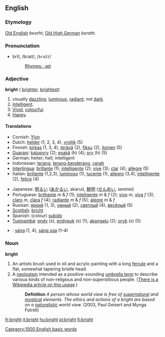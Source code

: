 ==English==
{{rank|occasion|enemy|perfect|730|bright|scarcely|Paris|expression}}

===Etymology===
[[Old English]] ''beorht'', [[Old High German]] ''beraht''.

===Pronunciation===
*brīt, /braɪt/, /<tt>braIt</tt>/
*:[[Rhymes:English:-aɪt|Rhymes: -aɪt]]

===Adjective===
'''bright''' ({{compar}} [[brighter]], {{super}} [[brightest]])
# visually [[dazzling]], [[luminous]], [[radiant]]; not [[dark]].
# [[Intelligent]].
# [[Vivid]], [[colourful]].
# [[Happy]].

====Translations====
{{top}}
*Cornish:  [[Ylyn]]
*Dutch: [[helder]] (1, 2, 3, 4), [[vrolijk]] (5)
*Finnish: [[kirkas]] (1, 3, 4), [[terävä]] (2), [[fiksu]] (2), [[iloinen]] (5)
*[[Guaraní]]: [[katupyry]] (2); [[esakã]] (h) (4); [[ory]] (h) (5)
*German: heiter; hell; intelligent
*Indonesian: [[terang]], [[terang-benderang]], [[cerah]]
*[[Interlingua]]: [[brillante]] (1); [[intelligente]] (2); [[vive]] (3); [[clar]] (4); [[allegre]] (5)
*Italian: [[brillante]] (1,2,3), [[luminoso]] (1), [[lucente]] (1), [[allegro]] (3,4), [[intelligente]] (2), [[felice]] (4)
{{mid}}
*Japanese: [[明るい]] ([[あかるい]], akarui), [[鮮明]] ([[せんめい]], senmei)
*Portuguese: [[brilhante]] ''m'' & ''f'' (1); [[inteligente]] ''m'' & ''f'' (2); [[vivo]] ''m'', [[viva]] ''f'' (3); [[claro]] ''m'', [[clara]] ''f'' (4); [[radiante]] ''m'' & ''f'' (5); [[alegre]] ''m'' & ''f''
*Russian: [[яркий]] (1, 3), [[умный]] (2), [[светлый]] (4), [[весёлый]] (5)
*[[Scottish]]: [[bricht]]
*Spanish: (''colour'') [[subido]]
*[[Tupinambá]]: [[endy]] (s), [[endypuk]] (s) (1); [[akangatu]] (2); [[oryb]] (s) (5)
*{{vi}}: [[sáng]] (1, 4), [[sáng sủa]] (1&ndash;4)
{{bottom}}

===Noun===
'''bright'''
# An artists brush used in oil and acrylic painting with a long [[ferrule]] and a flat, somewhat tapering bristle head.
# A [[neologism]] intended as a positive-sounding [[umbrella term]] to describe various kinds of non-religious and non-superstitious people. ([[w:Bright (noun)|There is a Wikipedia article on this usage]].)
#: '''Definition''' ''A person whose world view is free of [[supernatural]] and [[mystical]] elements. The ethics and actions of a bright are based on a [[naturalistic]] world view.'' (2003, Paul Geisert and Mynga Futrell)

[[Category:1000 English basic words]]

[[fr:bright]]
[[it:bright]]
[[hu:bright]]
[[pl:bright]]
[[fi:bright]]
